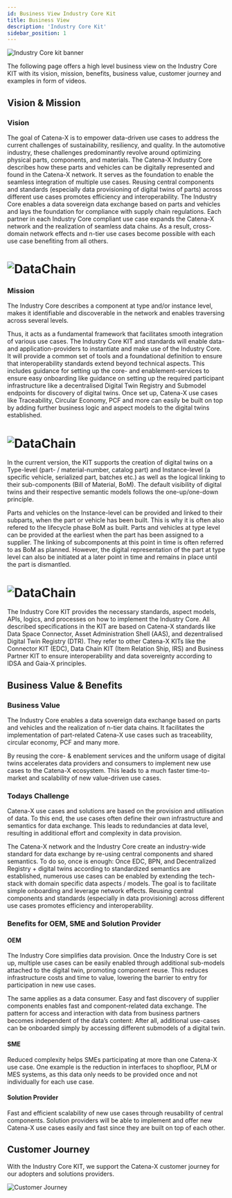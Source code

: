 ---
id: Business View Industry Core Kit
title: Business View
description: 'Industry Core Kit'
sidebar_position: 1
---

<!--
This work is licensed under the CC-BY-4.0 (https://creativecommons.org/licenses/by/4.0/legalcode).

- SPDX-License-Identifier: CC-BY-4.0
- SPDX-FileCopyrightText: 2023 - 2024 BASF SE
- SPDX-FileCopyrightText: 2023 - 2024 Bayerische Motoren Werke Aktiengesellschaft (BMW AG)
- SPDX-FileCopyrightText: 2023 - 2024 Fraunhofer-Gesellschaft zur Foerderung der angewandten Forschung e.V. (represented by Fraunhofer ISST & Fraunhofer IML)
- SPDX-FileCopyrightText: 2023 - 2024 German Edge Cloud GmbH & Co. KG
- SPDX-FileCopyrightText: 2023 - 2024 Mercedes Benz AG
- SPDX-FileCopyrightText: 2023 - 2024 Robert Bosch Manufacturing Solutions GmbH
- SPDX-FileCopyrightText: 2023 - 2024 SAP SE
- SPDX-FileCopyrightText: 2023 - 2024 Siemens AG
- SPDX-FileCopyrightText: 2023 - 2024 T-Systems International GmbH
- SPDX-FileCopyrightText: 2023 - 2024 ZF Friedrichshafen AG
- SPDX-FileCopyrightText: 2023 - 2024 Contributors to the Eclipse Foundation
- Source URL: https://github.com/eclipse-tractusx/eclipse-tractusx.github.io/tree/main/docs-kits/kits/Industry%20Core%20Kit (latest version)
-->


![Industry Core kit banner](@site/static/img/doc-industry-core_header-minified.png)

The following page offers a high level business view on the Industry Core KIT with its vision, mission, benefits, business value, customer journey and examples in form of videos.

## Vision & Mission

### Vision

The goal of Catena-X is to empower data-driven use cases to address the current challenges of sustainability,
 resiliency, and quality. In the automotive industry, these challenges predominantly revolve around optimizing physical parts, 
 components, and materials. The Catena-X Industry Core describes how these parts and vehicles can be digitally represented and found in the Catena-X network.
 It serves as the foundation to enable the seamless integration of multiple use cases. 
 Reusing central components and standards (especially data provisioning of digital twins of parts) across different use cases promotes efficiency and interoperability. 
 The Industry Core enables a data sovereign data exchange based on parts and vehicles and lays the foundation for compliance with supply chain regulations. 
 Each partner in each Industry Core compliant use case expands the Catena-X network and the realization of seamless data chains. 
 As a result, cross-domain network effects and n-tier use cases become possible with each use case benefiting from all others.

# ![DataChain](assets/DataChain_World.png)

### Mission

The Industry Core describes a component at type and/or instance level, makes it identifiable and discoverable in the network and enables traversing across several levels. 

Thus, it acts as a fundamental framework that facilitates smooth integration of various use cases. The Industry Core KIT and standards will enable data- and application-providers to instantiate and make use of the Industry Core. 
It will provide a common set of tools and a foundational definition to ensure that interoperability standards extend beyond technical aspects. This includes guidance for setting up the core- and enablement-services to ensure easy onboarding like guidance on setting up the required participant infrastructure like a decentralised Digital Twin Registry and Submodel endpoints for discovery of digital twins. 
Once set up, Catena-X use cases like Traceability, Circular Economy, PCF and more can easily be built on top by adding further business logic and aspect models to the digital twins established.

# ![DataChain](assets/IndustryCore.png)

In the current version, the KIT supports the creation of digital twins on a Type-level (part- / material-number, catalog part) and Instance-level (a specific vehicle, serialized part, batches etc.) as well as the logical linking to their sub-components (Bill of Material, BoM). The default visibility of digital twins and their respective semantic models follows the one-up/one-down principle. 

Parts and vehicles on the Instance-level can be provided and linked to their subparts, when the part or vehicle has been built. This is why it is often also refered to the lifecycle phase BoM as built.
Parts and vehicles at type level can be provided at the earliest when the part has been assigned to a supplier. The linking of subcomponents at this point in time is often referred to as BoM as planned. However, the digital representation of the part at type level can also be initiated at a later point in time and remains in place until the part is dismantled.

# ![DataChain](assets/DataChain_OneUp_OneDown.png)

The Industry Core KIT provides the necessary standards, aspect models, APIs, logics, and processes on how to implement the Industry Core. 
All described specifications in the KIT are based on Catena-X standards like Data Space Connector, Asset Administration Shell (AAS), and dezentralised Digital Twin Registry (DTR). They refer to other Catena-X KITs like the Connector KIT (EDC), Data Chain KIT (Item Relation Ship, IRS) and Business Partner KIT to ensure interoperability and data sovereignty according to IDSA and Gaia-X principles.


## Business Value & Benefits
### Business Value

The Industry Core enables a data sovereign data exchange based on parts and vehicles and the realization of n-tier data chains. 
It facilitates the implementation of part-related Catena-X use cases such as traceability, circular economy, PCF and many more. 

By reusing the core- & enablement services and the uniform usage of digital twins 
accelerates data providers and consumers to implement new use cases to the Catena-X ecosystem. 
This leads to a much faster time-to-market and scalability of new value-driven use cases.

### Todays Challenge
Catena-X use cases and solutions are based on the provision and utilisation of data. To this end, the use cases often define their own infrastructure and semantics for data exchange. This leads to redundancies at data level, resulting in additional effort and complexity in data provision.

The Catena-X network and the Industry Core create an industry-wide standard for data exchange by re-using central components and shared semantics.
To do so, once is enough: Once EDC, BPN, and Decentralized Registry + digital twins according to standardized semantics are established, numerous use cases can be enabled by extending the tech-stack with domain specific data aspects / models.
The goal is to facilitate simple onboarding and leverage network effects. Reusing central components and standards (especially in data provisioning) across different use cases promotes efficiency and interoperability. 


### Benefits for OEM, SME and Solution Provider
#### OEM
The Industry Core simplifies data provision. Once the Industry Core is set up, multiple use cases can be easily enabled through additional sub-models attached to the digital twin, promoting component reuse. 
This reduces infrastructure costs and time to value, lowering the barrier to entry for participation in new use cases.

The same applies as a data consumer. Easy and fast discovery of supplier components enables fast and component-related data exchange. 
The pattern for access and interaction with data from business partners becomes independent of the data’s content: After all, additional use-cases can be onboarded simply by accessing different submodels of a digital twin.

#### SME
Reduced complexity helps SMEs participating at more than one Catena-X use case. 
One example is the reduction in interfaces to shopfloor, PLM or MES systems, 
as this data only needs to be provided once and not individually for each use case.

#### Solution Provider
Fast and efficient scalability of new use cases through reusability of central components.
Solution providers will be able to implement and offer new Catena-X use cases easily and fast 
since they are built on top of each other.

## Customer Journey
With the Industry Core KIT, we support the Catena-X customer journey for our adopters and solutions providers.

![Customer Journey](assets/ic_customer-journey.png)

<Notice components={props.components} />

